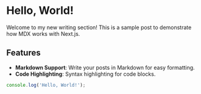 # Hello, World!

Welcome to my new writing section! This is a sample post to demonstrate how MDX works with Next.js.

## Features

- **Markdown Support**: Write your posts in Markdown for easy formatting.
- **Code Highlighting**: Syntax highlighting for code blocks.

```javascript
console.log('Hello, World!');


